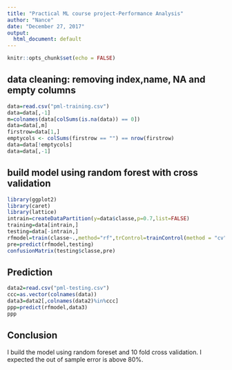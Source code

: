 ```yaml
---
title: "Practical ML course project-Performance Analysis"
author: "Nance"
date: "December 27, 2017"
output:
  html_document: default
---
```

```r
knitr::opts_chunk$set(echo = FALSE)
```

## data cleaning: removing index,name, NA and empty columns

```r
data=read.csv("pml-training.csv")
data=data[,-1]
m=colnames(data[colSums(is.na(data)) == 0])
data=data[,m]
firstrow=data[1,]
emptycols <- colSums(firstrow == "") == nrow(firstrow)
data=data[!emptycols]
data=data[,-1]

```

## build model using random forest with cross validation 

```r
library(ggplot2)
library(caret)
library(lattice)
intrain=createDataPartition(y=data$classe,p=0.7,list=FALSE)
training=data[intrain,]
testing=data[-intrain,]
rfmodel=train(classe~.,method="rf",trControl=trainControl(method = "cv", number = 10),data=training,ntree=1)
pre=predict(rfmodel,testing)
confusionMatrix(testing$classe,pre)

```


## Prediction

```r
data2=read.csv("pml-testing.csv")
ccc=as.vector(colnames(data))
data3=data2[,colnames(data2)%in%ccc]
ppp=predict(rfmodel,data3)
ppp


```
## Conclusion

I build the model using random foreset and 10 fold cross validation. I expected the out of sample error is above 80%.